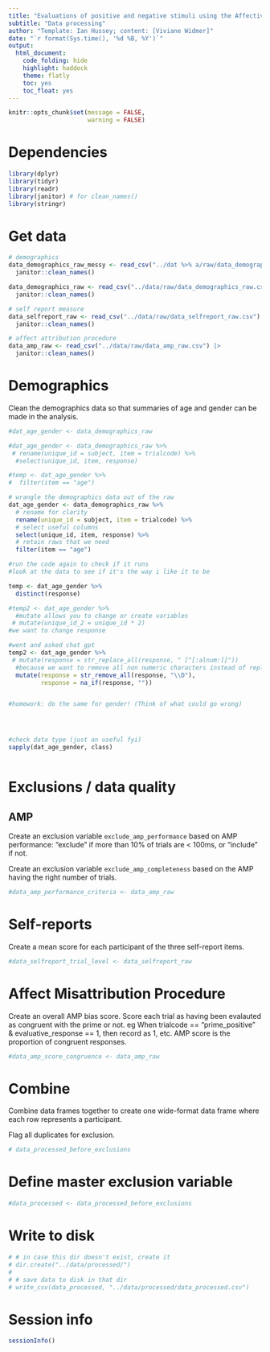```yaml
---
title: "Evaluations of positive and negative stimuli using the Affective Misattribution Procedure (AMP) and self-reports"
subtitle: "Data processing"
author: "Template: Ian Hussey; content: [Viviane Widmer]"
date: "`r format(Sys.time(), '%d %B, %Y')`"
output:
  html_document:
    code_folding: hide
    highlight: haddock
    theme: flatly
    toc: yes
    toc_float: yes
---
```


```r

knitr::opts_chunk$set(message = FALSE,
                      warning = FALSE)

```

# Dependencies

```r

library(dplyr)
library(tidyr)
library(readr)
library(janitor) # for clean_names()
library(stringr)

```

# Get data

```r

# demographics
data_demographics_raw_messy <- read_csv("../dat %>% a/raw/data_demographics_raw_messy.csv", skip = 2) |>
  janitor::clean_names()

data_demographics_raw <- read_csv("../data/raw/data_demographics_raw.csv") |>
  janitor::clean_names()

# self report measure
data_selfreport_raw <- read_csv("../data/raw/data_selfreport_raw.csv") |>
  janitor::clean_names()

# affect attribution procedure
data_amp_raw <- read_csv("../data/raw/data_amp_raw.csv") |>
  janitor::clean_names()

```

# Demographics

Clean the demographics data so that summaries of age and gender can be made in the analysis.

```r

#dat_age_gender <- data_demographics_raw 

#dat_age_gender <- data_demographics_raw %>%
 # rename(unique_id = subject, item = trialcode) %>%
  #select(unique_id, item, response)

#temp <- dat_age_gender %>%
#  filter(item == "age")

# wrangle the demographics data out of the raw
dat_age_gender <- data_demographics_raw %>%
  # rename for clarity
  rename(unique_id = subject, item = trialcode) %>%
  # select useful columns
  select(unique_id, item, response) %>%
  # retain raws that we need
  filter(item == "age")

#run the code again to check if it runs 
#look at the data to see if it's the way i like it to be

temp <- dat_age_gender %>%
  distinct(response)

#temp2 <- dat_age_gender %>% 
  #mutate allows you to change or create variables
 # mutate(unique_id_2 = unique_id * 2)
#we want to change response 

#went and asked chat gpt
temp2 <- dat_age_gender %>%
 # mutate(response = str_replace_all(response, " [^[:alnum:]]"))
  #because we want to remove all non numeric characters instead of replace: 
  mutate(response = str_remove_all(response, "\\D"),
         response = na_if(response, ""))


#homework: do the same for gender! (Think of what could go wrong)




#check data type (just an useful fyi)
sapply(dat_age_gender, class)
  
```

# Exclusions / data quality

## AMP

Create an exclusion variable `exclude_amp_performance` based on AMP performance: "exclude" if more than 10% of trials are < 100ms, or "include" if not.

Create an exclusion variable `exclude_amp_completeness` based on the AMP having the right number of trials.

```r

#data_amp_performance_criteria <- data_amp_raw 

```

# Self-reports

Create a mean score for each participant of the three self-report items.

```r

#data_selfreport_trial_level <- data_selfreport_raw 

```

# Affect Misattribution Procedure

Create an overall AMP bias score. Score each trial as having been evalauted as congruent with the prime or not. eg When trialcode == "prime_positive" & evaluative_response == 1, then record as 1, etc. AMP score is the proportion of congruent responses.

```r

#data_amp_score_congruence <- data_amp_raw 

```

# Combine 

Combine data frames together to create one wide-format data frame where each row represents a participant.

Flag all duplicates for exclusion.

```r

# data_processed_before_exclusions 

```

# Define master exclusion variable

```r

#data_processed <- data_processed_before_exclusions

```

# Write to disk

```r

# # in case this dir doesn't exist, create it
# dir.create("../data/processed/")
# 
# # save data to disk in that dir
# write_csv(data_processed, "../data/processed/data_processed.csv")

```

# Session info

```r

sessionInfo()

```



